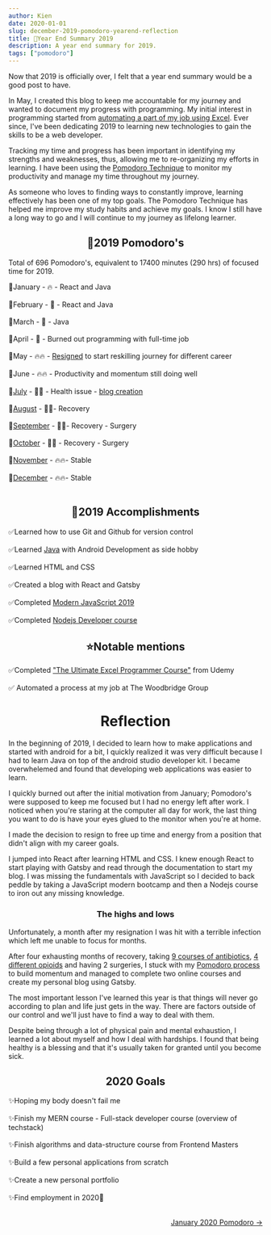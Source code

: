 ```yaml
---
author: Kien
date: 2020-01-01
slug: december-2019-pomodoro-yearend-reflection
title: 🍅Year End Summary 2019
description: A year end summary for 2019.
tags: ["pomodoro"]
---
```



Now that 2019 is officially over, I felt that a year end summary would be a good post to have.

In May, I created this blog to keep me accountable for my journey and wanted to document my progress with programming. My initial interest in programming started from [automating a part of my job using Excel](/029-automated-job-process/). Ever since, I've been dedicating 2019 to learning new technologies to gain the skills to be a web developer.

Tracking my time and progress has been important in identifying my strengths and weaknesses, thus, allowing me to re-organizing my efforts in learning. I have been using the
[Pomodoro Technique](/022-pomodoro-technique) to monitor my productivity and manage my time throughout my journey.

As someone who loves to finding ways to constantly improve, learning effectively has been one of my top goals. The Pomodoro Technique has helped me improve my study habits and achieve my goals. I know I still have a long way to go and I will continue to my journey as lifelong learner.

## <center>🍅2019 Pomodoro's </center>

Total of 696 Pomodoro's, equivalent to 17400 minutes (290 hrs) of focused time for 2019.

<Bar />

🍅January - 🔥 - React and Java <br></br>
🍅February - 🧯 - React and Java<br></br>
🍅March - 🧯 - Java<br></br>
🍅April - 🧯 - Burned out programming with full-time job<br></br>
🍅May - 🔥🔥 - [Resigned](/041-the-jump/) to start reskilling journey for different career<br></br>
🍅June - 🔥🔥 - Productivity and momentum still doing well<br></br>
🍅[July](/049-july-2019-pomodoro/) - 🏥💊 - Health issue - [blog creation](/048-Gatsby-blog-transfer-2019/)<br></br>
🍅[August](/054-august-2019-pomodoro/) - 🏥💊- Recovery<br></br>
🍅[September](/055-september-2019-pomodoro/) - 🏥💊- Recovery - Surgery<br></br>
🍅[October](/061-october-2019-pomodoro/) - 🏥💊 - Recovery - Surgery <br></br>
🍅[November](/063-november-2019-pomodoro/) - 🔥🔥- Stable<br></br>
🍅[December](/076-december-2019-pomodoro/) - 🔥🔥- Stable<br></br>

## <center>📃2019 Accomplishments </center>

✅Learned how to use Git and Github for version control<br></br>
✅Learned [Java](/tags/java/) with Android Development as side hobby<br></br>
✅Learned HTML and CSS <br></br>
✅Created a blog with React and Gatsby <br></br>
✅Completed <a href="https://www.udemy.com/certificate/UC-RIO305CO/" target="_blank">Modern JavaScript 2019</a><br></br>
✅Completed <a href="https://www.udemy.com/certificate/UC-YMFEZRDR/" target="_blank">Nodejs Developer course</a>

## <center>⭐Notable mentions</center>

✅Completed <a href="https://www.udemy.com/course/ultimate-excel-programmer/" target="_blank">"The Ultimate Excel Programmer Course"</a> from Udemy <br></br>
✅ Automated a process at my job at The Woodbridge Group

# <center>Reflection</center>

In the beginning of 2019, I decided to learn how to make applications and started with android for a bit, I quickly realized it was very difficult because I had to learn Java on top of the android studio developer kit. I became overwhelemed and found that developing web applications was easier to learn.

I quickly burned out after the initial motivation from January; Pomodoro's were supposed to keep me focused but I had no energy left after work. I noticed when you're staring at the computer all day for work, the last thing you want to do is have your eyes glued to the monitor when you're at home.

I made the decision to resign to free up time and energy from a position that didn't align with my career goals.

I jumped into React after learning HTML and CSS. I knew enough React to start playing with Gatsby and read through the documentation to start my blog. I was missing the fundamentals with JavaScript so I decided to back peddle by taking a JavaScript modern bootcamp and then a Nodejs course to iron out any missing knowledge.

### <center>The highs and lows</center>

Unfortunately, a month after my resignation I was hit with a terrible infection which left me unable to focus for months.

After four exhausting months of recovery, taking [9 courses of antibiotics](/tags/biochemistry/), [4 different opioids](/062-opioids/) and having 2 surgeries, I stuck with my <a href="https://dev.to/kdang/trust-the-process-the-pomodoro-technique-2a37" target="_blank">Pomodoro process</a> to build momentum and managed to complete two online courses and create my personal blog using Gatsby.

The most important lesson I've learned this year is that things will never go according to plan and life just gets in the way. There are factors outside of our control and we'll just have to find a way to deal with them.

Despite being through a lot of physical pain and mental exhaustion, I learned a lot about myself and how I deal with hardships. I found that being healthy is a blessing and that it's usually taken for granted until you become sick.

## <center>2020 Goals </center>

✨Hoping my body doesn't fail me <br></br>
✨Finish my MERN course - Full-stack developer course (overview of techstack) <br></br>
✨Finish algorithms and data-structure course from Frontend Masters <br></br>
✨Build a few personal applications from scratch <br></br>
✨Create a new personal portfolio <br></br>
✨Find employment in 2020🤞<br></br>

<div align="right">
  <a href="/067-january-2020-pomodoro/">January 2020 Pomodoro &rarr;</a>
</div>
